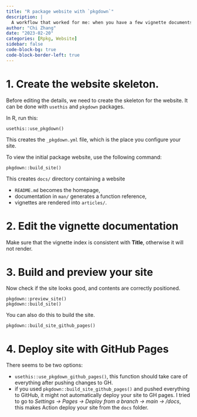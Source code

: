 ```yaml
---
title: "R package website with `pkgdown`"
description: |
  A workflow that worked for me: when you have a few vignette documents, and want to display them nicely in a website format.  
author: "Chi Zhang"
date: "2023-02-20"
categories: [Rpkg, Website]
sidebar: false
code-block-bg: true
code-block-border-left: true
---
```



# 1. Create the website skeleton.

Before editing the details, we need to create the skeleton for the website. It can be done with `usethis` and `pkgdown` packages.

In R, run this: 

```
usethis::use_pkgdown()
```
This creates the `_pkgdown.yml` file, which is the place you configure your site.


To view the initial package website, use the following command:
```
pkgdown::build_site()
```

This creates `docs/` directory containing a website

* `README.md` becomes the homepage,
* documentation in `man/` generates a function reference,
* vignettes are rendered into `articles/`.


# 2. Edit the vignette documentation

Make sure that the vignette index is consistent with **Title**, otherwise it will not render.

# 3. Build and preview your site

Now check if the site looks good, and contents are correctly positioned.

```
pkgdown::preview_site()
pkgdown::build_site()
```

You can also do this to build the site.

```
pkgdown::build_site_github_pages()
```

# 4. Deploy site with GitHub Pages

There seems to be two options: 

* `usethis::use_pkgdown_github_pages()`, this function should take care of everything after pushing changes to GH. 
* if you used `pkgdown::build_site_github_pages()` and pushed everything to GitHub, it might not automatically deploy your site to GH pages. I tried to go to *Settings -> Pages -> Deploy from a branch -> main -> /docs*, this makes Action deploy your site from the `docs` folder. 






